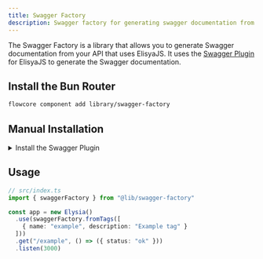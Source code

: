 ```yaml
---
title: Swagger Factory
description: Swagger factory for generating swagger documentation from your API that uses ElisyaJS
---
```


The Swagger Factory is a library that allows you to generate Swagger documentation from your API that uses ElisyaJS. It uses the [Swagger Plugin](https://elysiajs.com/plugins/swagger.html) for ElisyaJS to generate the Swagger documentation.

## Install the Bun Router

```bash
flowcore component add library/swagger-factory
```

## Manual Installation

<details>
  <summary>Install the Swagger Plugin</summary>

You can install the Swagger Plugin by running the following command:

```bash
bun add @elysiajs/swagger
```

add the Swagger Factory to your projects lib folder

```typescript
// lib/swagger-factory.ts
import swagger, { type ElysiaSwaggerConfig } from "@elysiajs/swagger"
import pgk from "@root/package.json"

export type SwaggerTags = {
  name: string
  description: string
}

export const defaultSwaggerTags: SwaggerTags[] = [
  { name: "health", description: "Get the health of the API. Verifying if it is up and running" },
]

/**
 * Converts a string from kebab case to title case.
 *
 * This function takes a string in kebab case (e.g., "hello-world") and converts it to title case (e.g., "Hello World").
 *
 * @param kebabCaseString - The string in kebab case to be converted.
 * @returns The converted string in title case.
 *
 * @example
 * convertKebabCaseToTitle("hello-world") // Returns: "Hello World"
 */
function convertKebabCaseToTitleCase(kebabCaseString: string): string {
  return kebabCaseString.replace(/-/g, " ").replace(/\b\w/g, (char) => char.toUpperCase())
}

const swaggerFactory = {
  /**
   * This method is used to generate Swagger documentation from the provided tags.
   * It merges the default tags with the provided tags and creates a Swagger object.
   *
   * @param fromTags - The custom tags to be added to the Swagger documentation.
   * @param config - The configuration object for the Swagger documentation.
   * @returns The Swagger documentation object.
   */
  fromTags: (fromTags: SwaggerTags[], config: ElysiaSwaggerConfig = {}) => {
    return swagger({
      documentation: {
        tags: [...defaultSwaggerTags, ...fromTags],
        info: {
          title: convertKebabCaseToTitleCase(pgk.name),
          description: pgk.description,
          version: pgk.version,
        },
      },
      ...config,
    })
  },
}
export { swaggerFactory }
```

</details>

## Usage

```typescript
// src/index.ts
import { swaggerFactory } from "@lib/swagger-factory"

const app = new Elysia()
  .use(swaggerFactory.fromTags([
    { name: "example", description: "Example tag" }
  ]))
  .get("/example", () => ({ status: "ok" }))
  .listen(3000)
```